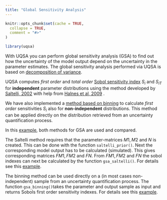 ```yaml
---
title: "Global Sensitivity Analysis"
---
```


```r
knitr::opts_chunk$set(cache = TRUE,
  collapse = TRUE,
  comment = "#>"
)
```

```r
library(uqsa)
```
With UQSA you can perform global sensitivity analysis (GSA) to find out how the uncertainty of the model output depend on the uncertainty in the parameter estimates. The global sensitivity analysis performed via UQSA is based on [decomposition of variance](https://en.wikipedia.org/wiki/Variance-based_sensitivity_analysis).

UQSA computes *first order* and *total order* [Sobol sensitivity index](https://doi.org/10.1016/S0378-4754(00)00270-6) $S_i$ and $S_{iT}$ for **independent** parameter distributions using the method developed by [Saltelli, 2002](https://doi.org/10.1016/S0010-4655(02)00280-1) with help from [Halnes et al, 2009](https://doi.org/10.1007/s10827-009-0162-6) . 

We have also implemented a [method based on binning](https://doi.org/10.1093/bioinformatics/bty607) to calculate *first order* sensitivities $S_i$ also for **non-independent** distributions. This method can be applied directly on the distribution retrieved from an uncertainty quantification process.

In this [example](GSA_AKAR4.html), both methods for GSA are used and compared.

The Saltelli method requires that the parameter-matrices $M1,M2$ and $N$ is created. This can be done with the function `saltelli_prior()`. Next the corresponding model output has to be calculated (simulated). This gives corresponding matrices $FM1,FM2$ and $FN$. From $FM1,FM2$ and $FN$ the sobol indexes can next be calculated by the function `gsa_saltelli()`. For details see this [example](GSA_AKAR4.html).

The binning method can be used directly on a (in most cases non-independent) sample from an uncertainty quantification process. The function `gsa_binning()`takes the parameter and output sample as input and returns Sobols first order sensitivity indexes. For details see this [example](GSA_AKAR4.html).

 
 